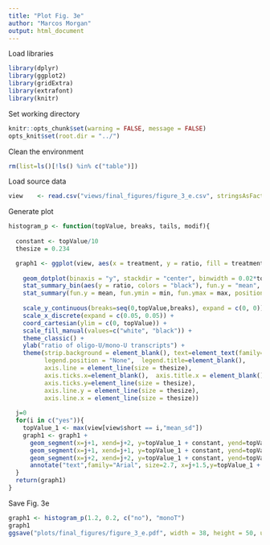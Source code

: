 ```yaml
---
title: "Plot Fig. 3e"
author: "Marcos Morgan"
output: html_document
---
```


Load libraries
```r
library(dplyr)
library(ggplot2)
library(gridExtra)
library(extrafont)                           
library(knitr)
```

Set working directory
```r
knitr::opts_chunk$set(warning = FALSE, message = FALSE)
opts_knit$set(root.dir = "../")
```

Clean the environment
```r
rm(list=ls()[!ls() %in% c("table")])
```

Load source data
```r
view    <- read.csv("views/final_figures/figure_3_e.csv", stringsAsFactors=FALSE)
```

Generate plot
```r
histogram_p <- function(topValue, breaks, tails, modif){
  
  constant <- topValue/10
  thesize = 0.234 

  graph1 <- ggplot(view, aes(x = treatment, y = ratio, fill = treatment)) +
    
    geom_dotplot(binaxis = "y", stackdir = "center", binwidth = 0.02*topValue, position=position_dodge(width=0.9)) +
    stat_summary_bin(aes(y = ratio, colors = "black"), fun.y = "mean", geom = "bar", width = 0.2, position = position_dodge(width=0.9), colour="black") +
    stat_summary(fun.y = mean, fun.ymin = min, fun.ymax = max, position=position_dodge(width=0.9), color = "black", size = 0.5, shape= ".") +
    
    scale_y_continuous(breaks=seq(0,topValue,breaks), expand = c(0, 0)) +
    scale_x_discrete(expand = c(0.05, 0.05)) +
    coord_cartesian(ylim = c(0, topValue)) +
    scale_fill_manual(values=c("white", "black")) +
    theme_classic() + 
    ylab("ratio of oligo-U/mono-U transcripts") + 
    theme(strip.background = element_blank(), text=element_text(family="Arial", size=8), plot.margin=unit(c(0.15,0.15,0.15,0.15), "cm"),
          legend.position = "None",  legend.title=element_blank(),
          axis.line = element_line(size = thesize),
          axis.ticks.x=element_blank(),  axis.title.x = element_blank(), 
          axis.ticks.y=element_line(size = thesize),
          axis.line.y = element_line(size = thesize),
          axis.line.x = element_line(size = thesize))  
  
  j=0
  for(i in c("yes")){
    topValue_1 <- max(view[view$short == i,"mean_sd"])
    graph1 <- graph1 + 
      geom_segment(x=j+1, xend=j+2, y=topValue_1 + constant, yend=topValue_1 + constant, size = thesize) +
      geom_segment(x=j+1, xend=j+1, y=topValue_1 + constant, yend=topValue_1 + constant/2, size = thesize) +
      geom_segment(x=j+2, xend=j+2, y=topValue_1 + constant, yend=topValue_1 + constant/2, size = thesize) +
      annotate("text",family="Arial", size=2.7, x=j+1.5,y=topValue_1 + constant, label= view[view$short == i,"label"][1])
  }
  return(graph1)
}
```

Save Fig. 3e
```r
graph1 <- histogram_p(1.2, 0.2, c("no"), "monoT")
graph1
ggsave("plots/final_figures/figure_3_e.pdf", width = 38, height = 50, units = "mm", useDingbats=FALSE) 
```

```r

```



